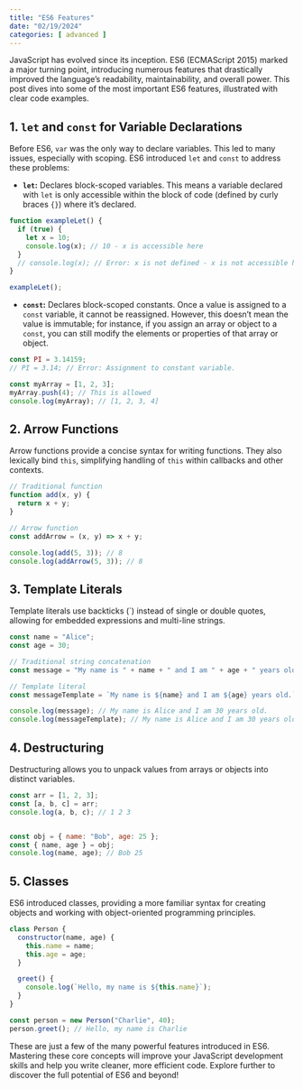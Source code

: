 ```yaml
---
title: "ES6 Features"
date: "02/19/2024"
categories: [ advanced ]
---
```


JavaScript has evolved since its inception. ES6 (ECMAScript 2015) marked a major turning point, introducing numerous features that drastically improved the language's readability, maintainability, and overall power. This post dives into some of the most important ES6 features, illustrated with clear code examples.

## 1. `let` and `const` for Variable Declarations

Before ES6, `var` was the only way to declare variables. This led to many issues, especially with scoping. ES6 introduced `let` and `const` to address these problems:

* **`let`:** Declares block-scoped variables. This means a variable declared with `let` is only accessible within the block of code (defined by curly braces `{}`) where it's declared.

```javascript
function exampleLet() {
  if (true) {
    let x = 10;
    console.log(x); // 10 - x is accessible here
  }
  // console.log(x); // Error: x is not defined - x is not accessible here
}

exampleLet();
```

* **`const`:** Declares block-scoped constants.  Once a value is assigned to a `const` variable, it cannot be reassigned.  However, this doesn't mean the value is immutable; for instance, if you assign an array or object to a `const`, you can still modify the elements or properties of that array or object.


```javascript
const PI = 3.14159;
// PI = 3.14; // Error: Assignment to constant variable.

const myArray = [1, 2, 3];
myArray.push(4); // This is allowed
console.log(myArray); // [1, 2, 3, 4]

```


## 2. Arrow Functions

Arrow functions provide a concise syntax for writing functions. They also lexically bind `this`, simplifying handling of `this` within callbacks and other contexts.

```javascript
// Traditional function
function add(x, y) {
  return x + y;
}

// Arrow function
const addArrow = (x, y) => x + y;

console.log(add(5, 3)); // 8
console.log(addArrow(5, 3)); // 8
```

## 3. Template Literals

Template literals use backticks (`) instead of single or double quotes, allowing for embedded expressions and multi-line strings.

```javascript
const name = "Alice";
const age = 30;

// Traditional string concatenation
const message = "My name is " + name + " and I am " + age + " years old.";

// Template literal
const messageTemplate = `My name is ${name} and I am ${age} years old.`;

console.log(message); // My name is Alice and I am 30 years old.
console.log(messageTemplate); // My name is Alice and I am 30 years old.

```

## 4. Destructuring

Destructuring allows you to unpack values from arrays or objects into distinct variables.

```javascript
const arr = [1, 2, 3];
const [a, b, c] = arr;
console.log(a, b, c); // 1 2 3


const obj = { name: "Bob", age: 25 };
const { name, age } = obj;
console.log(name, age); // Bob 25
```

## 5. Classes

ES6 introduced classes, providing a more familiar syntax for creating objects and working with object-oriented programming principles.


```javascript
class Person {
  constructor(name, age) {
    this.name = name;
    this.age = age;
  }

  greet() {
    console.log(`Hello, my name is ${this.name}`);
  }
}

const person = new Person("Charlie", 40);
person.greet(); // Hello, my name is Charlie

```

These are just a few of the many powerful features introduced in ES6. Mastering these core concepts will improve your JavaScript development skills and help you write cleaner, more efficient code. Explore further to discover the full potential of ES6 and beyond!

